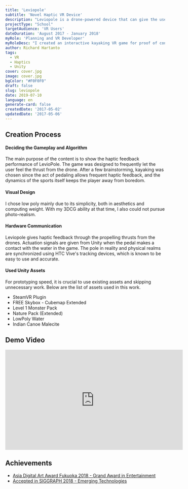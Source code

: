 ```yaml
---
title: 'Leviopole'
subtitle: 'Novel Haptic VR Device'
description: "Leviopole is a drone-powered device that can give the user a haptic-feedback mid-air."
projectType: "School"
targetAudience: 'VR Users'
dateDuration: 'August 2017 - January 2018'
myRole: 'Planning and VR Developer'
myRoleDesc: "I created an interactive kayaking VR game for proof of concept. I also assistend on planning mechanical implementations and circuitry."
author: Richard Hartanto
tags:
  - VR
  - Haptics
  - Unity
cover: cover.jpg
image: cover.jpg
bgColor: "#F0F0F0"
draft: false
slug: leviopole
date: 2019-07-10
language: en
generate-card: false
createdDate: '2017-05-02'
updatedDate: '2017-05-06'
---
```


## Creation Process

#### Deciding the Gameplay and Algorithm

The main purpose of the content is to show the haptic feedback performance of LevioPole. The game was designed to frequently let the user feel the thrust from the drone. After a few brainstorming, kayaking was chosen since the act of pedaling allows frequent haptic feedback, and the dynamics of the sports itself keeps the player away from boredom.

#### Visual Design

I chose low poly mainly due to its simplicity, both in aesthetics and computing weight. With my 3DCG ability at that time, I also could not pursue photo-realism.

#### Hardware Communication

Leviopole gives haptic feedback through the propelling thrusts from the drones. Actuation signals are given from Unity when the pedal makes a contact with the water in the game. The pole in reality and physical realms are synchronized using HTC Vive's tracking devices, which is known to be easy to use and accurate.

#### Used Unity Assets

For prototyping speed, it is crucial to use existing assets and skipping unnecessary work. Below are the list of assets used in this work.

- SteamVR Plugin
- FREE Skybox - Cubemap Extended
- Level 1 Monster Pack
- Nature Pack (Extended)
- LowPoly Water
- Indian Canoe Malecite

## Demo Video
<iframe width="560" height="315" src="https://www.youtube.com/embed/Qh3SDRaOR_4?controls=0" frameborder="0" allow="accelerometer; autoplay; encrypted-media; gyroscope; picture-in-picture" allowfullscreen></iframe>

## Achievements
- [Asia Digital Art Award Fukuoka 2018 - Grand Award in Entertainment](https://adaa.jp/en/winners/winners2018.html#modalMI)
- [Accepted in SIGGRAPH 2018 - Emerging Technologies](https://dl.acm.org/citation.cfm?doid=3214907.3214913)